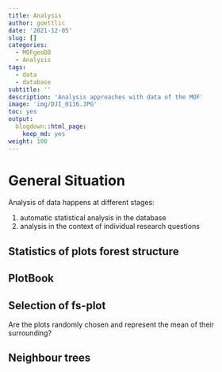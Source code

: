 ```yaml
---
title: Analysis
author: goettlic
date: '2021-12-05'
slug: []
categories:
  - MOFgeoDB
  - Analysis
tags:
  - data
  - database
subtitle: ''
description: 'Analysis approaches with data of the MOF'
image: 'img/DJI_0116.JPG'
toc: yes
output:
  blogdown::html_page:
    keep_md: yes
weight: 100
---
```


# General Situation

Analysis of data happens at different stages:

1. automatic statistical analysis in the database
2. analysis in the context of individual research questions

## Statistics of plots forest structure

## PlotBook

## Selection of fs-plot
Are the plots randomly chosen and represent the mean of their surrounding?

## Neighbour trees
